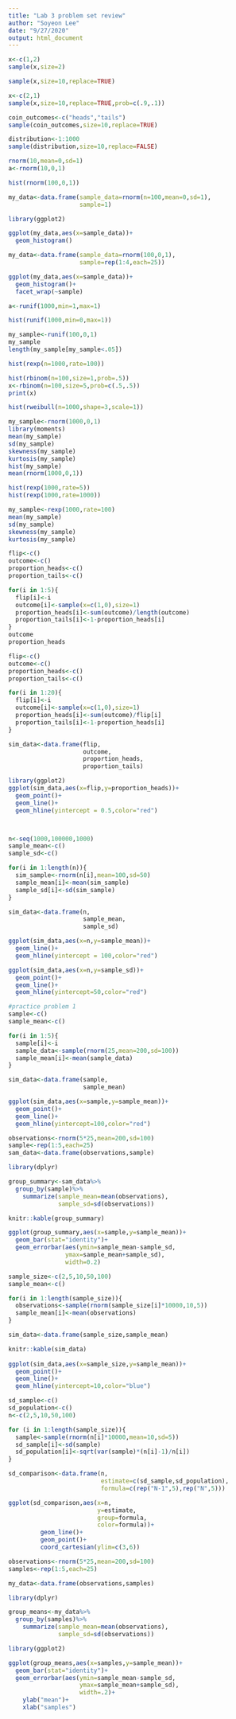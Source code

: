 ```yaml
---
title: "Lab 3 problem set review"
author: "Soyeon Lee"
date: "9/27/2020"
output: html_document
---
```


```r
x<-c(1,2)
sample(x,size=2)
```
```r
sample(x,size=10,replace=TRUE)
```
```r
x<-c(2,1)
sample(x,size=10,replace=TRUE,prob=c(.9,.1))
```
```r
coin_outcomes<-c("heads","tails")
sample(coin_outcomes,size=10,replace=TRUE)
```
```r
distribution<-1:1000
sample(distribution,size=10,replace=FALSE)
```
```r
rnorm(10,mean=0,sd=1)
a<-rnorm(10,0,1)
```
```r
hist(rnorm(100,0,1))
```
```r
my_data<-data.frame(sample_data=rnorm(n=100,mean=0,sd=1),
                    sample=1)

library(ggplot2)

ggplot(my_data,aes(x=sample_data))+
  geom_histogram()

```
```r
my_data<-data.frame(sample_data=rnorm(100,0,1),
                    sample=rep(1:4,each=25))

ggplot(my_data,aes(x=sample_data))+
  geom_histogram()+
  facet_wrap(~sample)
```
```r
a<-runif(1000,min=1,max=1)

hist(runif(1000,min=0,max=1))
```
```r
my_sample<-runif(100,0,1)
my_sample
length(my_sample[my_sample<.05])
```
```r
hist(rexp(n=1000,rate=100))
```
```r
hist(rbinom(n=100,size=1,prob=.5))
x<-rbinom(n=100,size=5,prob=c(.5,.5))
print(x)
```
```r
hist(rweibull(n=1000,shape=3,scale=1))
```
```r
my_sample<-rnorm(1000,0,1)
library(moments)
mean(my_sample)
sd(my_sample)
skewness(my_sample)
kurtosis(my_sample)
hist(my_sample)
mean(rnorm(1000,0,1))
```
```r
hist(rexp(1000,rate=5))
hist(rexp(1000,rate=1000))
```
```r
my_sample<-rexp(1000,rate=100)
mean(my_sample)
sd(my_sample)
skewness(my_sample)
kurtosis(my_sample)
```

```r
flip<-c()
outcome<-c()
proportion_heads<-c()
proportion_tails<-c()

for(i in 1:5){
  flip[i]<-i
  outcome[i]<-sample(x=c(1,0),size=1)
  proportion_heads[i]<-sum(outcome)/length(outcome)
  proportion_tails[i]<-1-proportion_heads[i]
}
outcome
proportion_heads
```

```r
flip<-c()
outcome<-c()
proportion_heads<-c()
proportion_tails<-c()

for(i in 1:20){
  flip[i]<-i
  outcome[i]<-sample(x=c(1,0),size=1)
  proportion_heads[i]<-sum(outcome)/flip[i]
  proportion_tails[i]<-1-proportion_heads[i]
}

sim_data<-data.frame(flip,
                     outcome,
                     proportion_heads,
                     proportion_tails)

library(ggplot2)
ggplot(sim_data,aes(x=flip,y=proportion_heads))+
  geom_point()+
  geom_line()+
  geom_hline(yintercept = 0.5,color="red")




```
```r
n<-seq(1000,100000,1000)
sample_mean<-c()
sample_sd<-c()

for(i in 1:length(n)){
  sim_sample<-rnorm(n[i],mean=100,sd=50)
  sample_mean[i]<-mean(sim_sample)
  sample_sd[i]<-sd(sim_sample)
}

sim_data<-data.frame(n,
                     sample_mean,
                     sample_sd)

ggplot(sim_data,aes(x=n,y=sample_mean))+
  geom_line()+
  geom_hline(yintercept = 100,color="red")
```
```r
ggplot(sim_data,aes(x=n,y=sample_sd))+
  geom_point()+
  geom_line()+
  geom_hline(yintercept=50,color="red")
```
```r
#practice problem 1
sample<-c()
sample_mean<-c()

for(i in 1:5){
  sample[i]<-i
  sample_data<-sample(rnorm(25,mean=200,sd=100))
  sample_mean[i]<-mean(sample_data)
}

sim_data<-data.frame(sample,
                     sample_mean)

ggplot(sim_data,aes(x=sample,y=sample_mean))+
  geom_point()+
  geom_line()+
  geom_hline(yintercept=100,color="red")
```
```r
observations<-rnorm(5*25,mean=200,sd=100)
sample<-rep(1:5,each=25)
sam_data<-data.frame(observations,sample)

library(dplyr)

group_summary<-sam_data%>%
  group_by(sample)%>%
    summarize(sample_mean=mean(observations),
              sample_sd=sd(observations))

knitr::kable(group_summary)

ggplot(group_summary,aes(x=sample,y=sample_mean))+
  geom_bar(stat="identity")+
  geom_errorbar(aes(ymin=sample_mean-sample_sd,
                ymax=sample_mean+sample_sd),
                width=0.2)

```
```r

sample_size<-c(2,5,10,50,100)
sample_mean<-c()

for(i in 1:length(sample_size)){
  observations<-sample(rnorm(sample_size[i]*10000,10,5))
  sample_mean[i]<-mean(observations)
}

sim_data<-data.frame(sample_size,sample_mean)

knitr::kable(sim_data)
                    
ggplot(sim_data,aes(x=sample_size,y=sample_mean))+
  geom_point()+
  geom_line()+
  geom_hline(yintercept=10,color="blue")

```
```r
sd_sample<-c()
sd_population<-c()
n<-c(2,5,10,50,100)

for (i in 1:length(sample_size)){
  sample<-sample(rnorm(n[i]*10000,mean=10,sd=5))
  sd_sample[i]<-sd(sample)
  sd_population[i]<-sqrt(var(sample)*(n[i]-1)/n[i])
}

sd_comparison<-data.frame(n,
                          estimate=c(sd_sample,sd_population),
                          formula=c(rep("N-1",5),rep("N",5)))

ggplot(sd_comparison,aes(x=n,
                         y=estimate,
                         group=formula,
                         color=formula))+
         geom_line()+
         geom_point()+
         coord_cartesian(ylim=c(3,6))
```
```r
observations<-rnorm(5*25,mean=200,sd=100)
samples<-rep(1:5,each=25)

my_data<-data.frame(observations,samples)

library(dplyr)

group_means<-my_data%>%
  group_by(samples)%>%
    summarize(sample_mean=mean(observations),
              sample_sd=sd(observations))

library(ggplot2)

ggplot(group_means,aes(x=samples,y=sample_mean))+
  geom_bar(stat="identity")+
  geom_errorbar(aes(ymin=sample_mean-sample_sd,
                    ymax=sample_mean+sample_sd),
                    width=.2)+
    ylab("mean")+
    xlab("samples")
```

